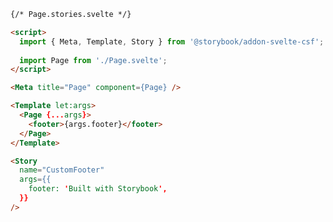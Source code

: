 ```html
{/* Page.stories.svelte */}

<script>
  import { Meta, Template, Story } from '@storybook/addon-svelte-csf';
  
  import Page from './Page.svelte';
</script>

<Meta title="Page" component={Page} />

<Template let:args>
  <Page {...args}>
    <footer>{args.footer}</footer>
  </Page>
</Template>

<Story
  name="CustomFooter"
  args={{
    footer: 'Built with Storybook',
  }}
/>
```